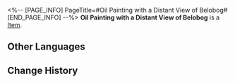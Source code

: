 <%-- [PAGE_INFO]
PageTitle=#Oil Painting with a Distant View of Belobog#
[END_PAGE_INFO] --%>
{{Item Infobox
|id          = 250005
|image       = Item Oil Painting with a Distant View of Belobog.png
|type        = 
|invCategory = 
|rarity      = 1
|effect      = 
|description = 
}}
'''Oil Painting with a Distant View of Belobog''' is a [[Item]].

==Other Languages==
{{Other Languages
|en   = Oil Painting with a Distant View of Belobog
|zhs  = 绘有贝洛伯格远景的油画
|zht  = 繪有貝洛伯格遠景的油畫
|ja   = ベロブルグの遠景を描いた油絵
|ko   = 벨로보그 원경이 담긴 유화
|es   = Pintura al óleo de una vista lejana de Belobog
|fr   = Peinture à l'huile d'un panorama de Belobog
|ru   = Картина маслом с видом на Белобог
|th   = ภาพสีน้ำมันรูปวิวระยะไกลของ Belobog
|vi   = Tranh Sơn Dầu Cảnh Belobog
|de   = Ölgemälde von Belobog aus der Ferne
|id   = Lukisan Cat Minyak Pemandangan Belobog
|pt   = Pintura a Óleo com uma Vista Distante de Belobog
}}

==Change History==
{{Change History|1.1}}